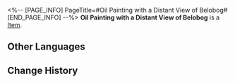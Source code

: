 <%-- [PAGE_INFO]
PageTitle=#Oil Painting with a Distant View of Belobog#
[END_PAGE_INFO] --%>
{{Item Infobox
|id          = 250005
|image       = Item Oil Painting with a Distant View of Belobog.png
|type        = 
|invCategory = 
|rarity      = 1
|effect      = 
|description = 
}}
'''Oil Painting with a Distant View of Belobog''' is a [[Item]].

==Other Languages==
{{Other Languages
|en   = Oil Painting with a Distant View of Belobog
|zhs  = 绘有贝洛伯格远景的油画
|zht  = 繪有貝洛伯格遠景的油畫
|ja   = ベロブルグの遠景を描いた油絵
|ko   = 벨로보그 원경이 담긴 유화
|es   = Pintura al óleo de una vista lejana de Belobog
|fr   = Peinture à l'huile d'un panorama de Belobog
|ru   = Картина маслом с видом на Белобог
|th   = ภาพสีน้ำมันรูปวิวระยะไกลของ Belobog
|vi   = Tranh Sơn Dầu Cảnh Belobog
|de   = Ölgemälde von Belobog aus der Ferne
|id   = Lukisan Cat Minyak Pemandangan Belobog
|pt   = Pintura a Óleo com uma Vista Distante de Belobog
}}

==Change History==
{{Change History|1.1}}